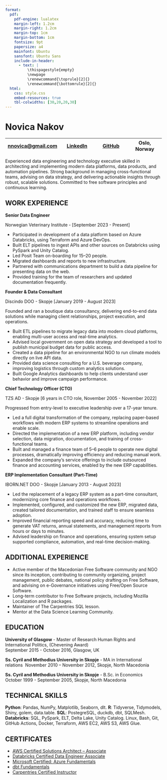 ```yaml
---
format:
  pdf:
    pdf-engine: lualatex
    margin-left: 1.2cm
    margin-right: 1.2cm
    margin-top: 1cm
    margin-bottom: 1cm
    fontsize: 9pt
    papersize: a4
    mainfont: Ubuntu
    sansfont: Ubuntu Sans
    include-in-header: 
      - text: |
          \thispagestyle{empty}
          \newpage
          \renewcommand{\toprule}[2]{}
          \renewcommand{\bottomrule}[2]{}
  html:
    css: style.css
    embed-resources: true
    tbl-colwidths: [30,20,20,30]
---
```


# Novica Nakov
  
[nnovica\@gmail.com](mailto:nnovica@gmail.com) | [LinkedIn](https://linkedin.com/in/novica/) | [GitHub](https://github.com/novica/) | Oslo, Norway |
|---------------|---------------|---------------|---------------|

Experienced data engineering and technology executive skilled in architecting 
and implementing modern data platforms, data products, and automation pipelines. 
Strong background in managing cross-functional teams, advising on data strategy, 
and delivering actionable insights through robust, scalable solutions. 
Committed to free software principles and continuous learning.

## WORK EXPERIENCE

**Senior Data Engineer** 

Norwegian Veterinary Institute - [September 2023 - Present]

- Participated in development of a data platform based on Azure Databricks,
using Terraform and Azure DevOps.
- Built ELT pipelines to ingest APIs and other sources on Databricks using 
PySpark and Unity Catalog.
- Led Posit Team on-boarding for 15–20 people.
- Migrated dashboards and reports to new infrastructure.
- Partnered with communications department to build a data
pipeline for presenting data on the web.
- Provided training for the team of researchers and updated documentation
frequently.

**Founder & Data Consultant** 

Discindo DOO - Skopje [January 2019 - August 2023]

Founded and ran a boutique data consultancy, delivering end-to-end data 
solutions while managing client relationships, project execution, and operations.

- Built ETL pipelines to migrate legacy data into modern cloud platforms, 
enabling multi-user access and real-time analytics.
- Advised local government on open data strategy and developed a 
tool to publish municipal budget data for public access.
- Created a data pipeline for an environmental NGO to run 
climate models directly on live API data.
- Provided data science consulting for a U.S. beverage company, 
improving logistics through custom analytics solutions.
- Built Google Analytics dashboards to help clients understand 
user behavior and improve campaign performance.

**Chief Technology Officer (CTO)** 

TZS AD - Skopje [6 years in CTO role, November 2005 - November 2022]

Progressed from entry-level to executive leadership over a 17-year tenure.

- Led a full digital transformation of the company, replacing paper-based workflows
with modern ERP systems to streamline operations and enable scale.
- Directed the implementation of a new ERP platform, including vendor selection,
data migration, documentation, and training of cross-functional teams.
- Built and managed a finance team of 5–6 people to operate new digital 
processes, dramatically improving efficiency and reducing manual work.
- Expanded the company’s service offerings to include outsourced finance 
and accounting services, enabled by the new ERP capabilities.

**ERP Implementation Consultant (Part-Time)** 

IBORN.NET DOO - Skopje [January 2013 - August 2023]

- Led the replacement of a legacy ERP system as a part-time 
consultant, modernizing core finance and operations workflows.
- Implemented, configured, and customized the new ERP, migrated data, 
created tailored documentation, and trained staff to ensure seamless adoption.
- Improved financial reporting speed and accuracy, reducing time to generate 
VAT returns, annual statements, and management reports from hours or days to minutes.
- Advised leadership on finance and operations, ensuring system setup supported 
compliance, automation, and real-time decision-making.

## ADDITIONAL EXPERIENCE

- Active member of the Macedonian Free Software community and NGO since its 
inception, contributing to community organizing, project management, public 
debates, national policy drafting on Free Software, and advising on e-Governance 
initiatives using Free/Open Source Software.
- Long-term contributor to Free Software projects, 
including Mozilla Localization and R packages.
- Maintainer of The Carpentries SQL lesson.
- Mentor at the Data Science Learning Community.

## EDUCATION

**University of Glasgow** - Master of Research Human Rights and International Politics, (Chevening Award)\
September 2015 - October 2016, Glasgow, UK

**Ss. Cyril and Methodius University in Skopje** - MA in International relations\ 
November 2010 – November 2012, Skopje, North Macedonia

**Ss. Cyril and Methodius University in Skopje** - B.Sc. in Economics\
October 1999 - September 2005, Skopje, North Macedonia

## TECHNICAL SKILLS

**Python**: Pandas, NumPy, Matplotlib, Seaborn, dlt. **R**: Tidyverse, Tidymodels, Shiny, golem, data.table. **SQL**: PostegreSQL, duckdb, dbt, SQLMesh. **Databricks**: SQL, PySpark, ELT, Delta Lake, Unity Catalog. Linux, Bash, Git, GitHub Actions, Docker, Terraform, AWS EC2, AWS S3, AWS Glue.

## CERTIFICATES

- [AWS Certified Solutions Architect – Associate](https://www.credly.com/badges/1930112d-d92a-4117-86d4-cdbb210f4266/public_url)
- [Databricks Certified Data Engineer Associate](https://credentials.databricks.com/9c4e70f8-91b1-49da-a359-3e2d2f8b2c89)
- [Microsoft Certified: Azure Fundamentals](https://learn.microsoft.com/en-us/users/novicanakov-2159/credentials/7ecc93b6a2e38a11)
- [dbt Fundamentals](https://www.credential.net/2a95b452-5425-49f9-bc3e-85abc0eca9e8#gs.l24xnd)
- [Carpentries Certified Instructor](https://carpentries.org/instructors/)